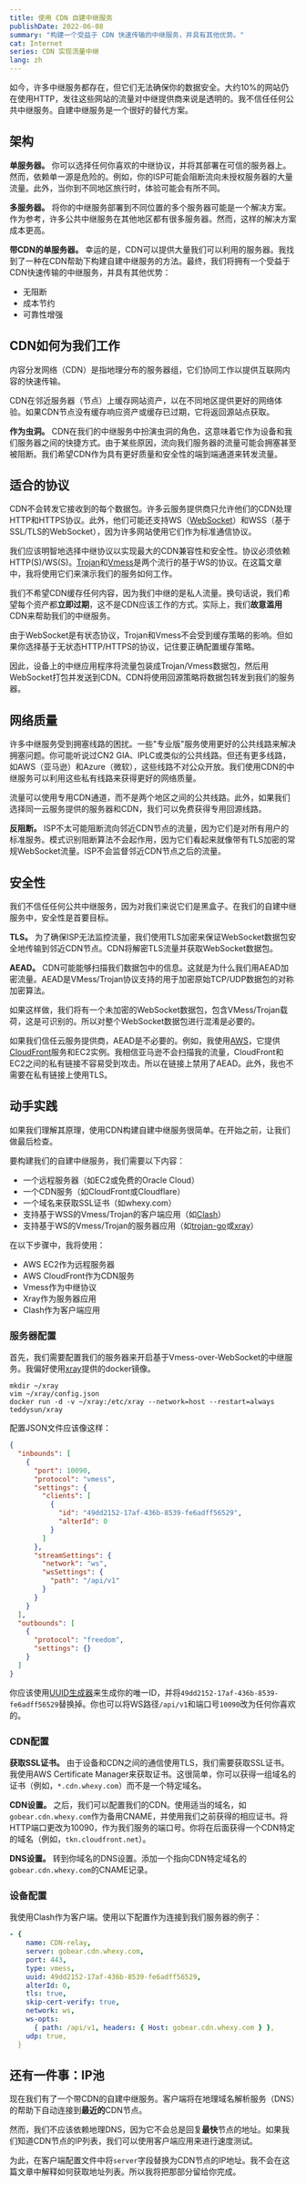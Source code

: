 ```yaml
---
title: 使用 CDN 自建中继服务
publishDate: 2022-06-08
summary: "构建一个受益于 CDN 快速传输的中继服务，并具有其他优势。"
cat: Internet
series: CDN 实现流量中继
lang: zh
---
```


如今，许多中继服务都存在，但它们无法确保你的数据安全。大约10%的网站仍在使用HTTP，发往这些网站的流量对中继提供商来说是透明的。我不信任任何公共中继服务。自建中继服务是一个很好的替代方案。

## 架构

**单服务器。** 你可以选择任何你喜欢的中继协议，并将其部署在可信的服务器上。然而，依赖单一源是危险的。例如，你的ISP可能会阻断流向未授权服务器的大量流量。此外，当你到不同地区旅行时，体验可能会有所不同。

**多服务器。** 将你的中继服务部署到不同位置的多个服务器可能是一个解决方案。作为参考，许多公共中继服务在其他地区都有很多服务器。然而，这样的解决方案成本更高。

**带CDN的单服务器。** 幸运的是，CDN可以提供大量我们可以利用的服务器。我找到了一种在CDN帮助下构建自建中继服务的方法。最终，我们将拥有一个受益于CDN快速传输的中继服务，并具有其他优势：

- 无阻断
- 成本节约
- 可靠性增强

## CDN如何为我们工作

<Callout title="内容分发网络（CDN）" icon="🌐">
内容分发网络（CDN）是指地理分布的服务器组，它们协同工作以提供互联网内容的快速传输。

CDN在邻近服务器（节点）上缓存网站资产，以在不同地区提供更好的网络体验。如果CDN节点没有缓存响应资产或缓存已过期，它将返回源站点获取。

</Callout>

**作为虫洞。** CDN在我们的中继服务中扮演虫洞的角色，这意味着它作为设备和我们服务器之间的快捷方式。由于某些原因，流向我们服务器的流量可能会拥塞甚至被阻断。我们希望CDN作为具有更好质量和安全性的端到端通道来转发流量。

## 适合的协议

CDN不会转发它接收到的每个数据包。许多云服务提供商只允许他们的CDN处理HTTP和HTTPS协议。此外，他们可能还支持WS（[WebSocket](https://en.wikipedia.org/wiki/WebSocket)）和WSS（基于SSL/TLS的WebSocket），因为许多网站使用它们作为标准通信协议。

我们应该明智地选择中继协议以实现最大的CDN兼容性和安全性。协议必须依赖HTTP(S)/WS(S)。[Trojan](https://trojan-gfw.github.io/trojan/)和[Vmess](https://www.v2ray.com/developer/protocols/vmess.html)是两个流行的基于WS的协议。在这篇文章中，我将使用它们来演示我们的服务如何工作。

<Callout title="无缓存策略" icon="⚠️">

我们不希望CDN缓存任何内容，因为我们中继的是私人流量。换句话说，我们希望每个资产都**立即过期**，这不是CDN应该工作的方式。实际上，我们**故意滥用**CDN来帮助我们的中继服务。

由于WebSocket是有状态协议，Trojan和Vmess不会受到缓存策略的影响。但如果你选择基于无状态HTTP/HTTPS的协议，记住要正确配置缓存策略。

</Callout>

因此，设备上的中继应用程序将流量包装成Trojan/Vmess数据包，然后用WebSocket打包并发送到CDN。CDN将使用回源策略将数据包转发到我们的服务器。

<Diagram
  src="images/relay_cdn/payload.svg"
  alt="发送到CDN的数据包"
  width="400px"
/>

## 网络质量

许多中继服务受到拥塞线路的困扰。一些"专业版"服务使用更好的公共线路来解决拥塞问题。你可能听说过CN2 GIA、IPLC或类似的公共线路。但还有更多线路，如AWS（亚马逊）和Azure（微软），这些线路不对公众开放。我们使用CDN的中继服务可以利用这些私有线路来获得更好的网络质量。

流量可以使用专用CDN通道，而不是两个地区之间的公共线路。此外，如果我们选择同一云服务提供的服务器和CDN，我们可以免费获得专用回源线路。

<Diagram src="images/relay_cdn/CDN.svg" />

**反阻断。** ISP不太可能阻断流向邻近CDN节点的流量，因为它们是对所有用户的标准服务。模式识别阻断算法不会起作用，因为它们看起来就像带有TLS加密的常规WebSocket流量。ISP不会监督邻近CDN节点之后的流量。

## 安全性

我们不信任任何公共中继服务，因为对我们来说它们是黑盒子。在我们的自建中继服务中，安全性是首要目标。

<Diagram src="images/relay_cdn/security.svg" />

**TLS。** 为了确保ISP无法监控流量，我们使用TLS加密来保证WebSocket数据包安全地传输到邻近CDN节点。CDN将解密TLS流量并获取WebSocket数据包。

**AEAD。** CDN可能能够扫描我们数据包中的信息。这就是为什么我们用AEAD加密流量。AEAD是VMess/Trojan协议支持的用于加密原始TCP/UDP数据包的对称加密算法。

<Dialog>为什么从设备发送数据包到CDN时不使用AEAD代替TLS？</Dialog>

<DialogBack>
  如果这样做，我们将有一个未加密的WebSocket数据包，包含VMess/Trojan载荷，这是可识别的。所以对整个WebSocket数据包进行混淆是必要的。
</DialogBack>

如果我们信任云服务提供商，AEAD是不必要的。例如，我使用[AWS](https://aws.amazon.com/)，它提供[CloudFront](https://aws.amazon.com/cloudfront/)服务和EC2实例。我相信亚马逊不会扫描我的流量，CloudFront和EC2之间的私有链接不容易受到攻击。所以在链接上禁用了AEAD。此外，我也不需要在私有链接上使用TLS。

## 动手实践

如果我们理解其原理，使用CDN构建自建中继服务很简单。在开始之前，让我们做最后检查。

<Callout title="准备清单" icon="📝">

要构建我们的自建中继服务，我们需要以下内容：

- 一个远程服务器（如EC2或免费的Oracle Cloud）
- 一个CDN服务（如CloudFront或Cloudflare）
- 一个域名来获取SSL证书（如whexy.com）
- 支持基于WSS的Vmess/Trojan的客户端应用（如[Clash](https://github.com/Dreamacro/clash)）
- 支持基于WS的Vmess/Trojan的服务器应用（如[trojan-go](https://hub.docker.com/r/p4gefau1t/trojan-go)或[xray](https://hub.docker.com/r/teddysun/xray)）

</Callout>

在以下步骤中，我将使用：

- AWS EC2作为远程服务器
- AWS CloudFront作为CDN服务
- Vmess作为中继协议
- Xray作为服务器应用
- Clash作为客户端应用

### 服务器配置

首先，我们需要配置我们的服务器来开启基于Vmess-over-WebSocket的中继服务。我偏好使用[xray](https://hub.docker.com/r/teddysun/xray)提供的docker镜像。

```shell
mkdir ~/xray
vim ~/xray/config.json
docker run -d -v ~/xray:/etc/xray --network=host --restart=always teddysun/xray
```

配置JSON文件应该像这样：

```json:config.json
{
  "inbounds": [
    {
      "port": 10090,
      "protocol": "vmess",
      "settings": {
        "clients": [
          {
            "id": "49dd2152-17af-436b-8539-fe6adff56529",
            "alterId": 0
          }
        ]
      },
      "streamSettings": {
        "network": "ws",
        "wsSettings": {
          "path": "/api/v1"
        }
      }
    }
  ],
  "outbounds": [
    {
      "protocol": "freedom",
      "settings": {}
    }
  ]
}
```

你应该使用[UUID生成器](https://www.uuidgenerator.net/version4)来生成你的唯一ID，并将`49dd2152-17af-436b-8539-fe6adff56529`替换掉。你也可以将WS路径`/api/v1`和端口号`10090`改为任何你喜欢的。

### CDN配置

**获取SSL证书。** 由于设备和CDN之间的通信使用TLS，我们需要获取SSL证书。我使用AWS Certificate Manager来获取证书。这很简单，你可以获得一组域名的证书（例如，`*.cdn.whexy.com`）而不是一个特定域名。

**CDN设置。** 之后，我们可以配置我们的CDN。使用适当的域名，如`gobear.cdn.whexy.com`作为备用CNAME，并使用我们之前获得的相应证书。将HTTP端口更改为10090，作为我们服务的端口号。你将在后面获得一个CDN特定的域名（例如，`tkn.cloudfront.net`）。

**DNS设置。** 转到你域名的DNS设置。添加一个指向CDN特定域名的`gobear.cdn.whexy.com`的CNAME记录。

### 设备配置

我使用Clash作为客户端。使用以下配置作为连接到我们服务器的例子：

```yaml
- {
    name: CDN-relay,
    server: gobear.cdn.whexy.com,
    port: 443,
    type: vmess,
    uuid: 49dd2152-17af-436b-8539-fe6adff56529,
    alterId: 0,
    tls: true,
    skip-cert-verify: true,
    network: ws,
    ws-opts:
      { path: /api/v1, headers: { Host: gobear.cdn.whexy.com } },
    udp: true,
  }
```

<Dialog>当然，这只是一个例子。不要试图将其作为真实配置使用。</Dialog>

## 还有一件事：IP池

现在我们有了一个带CDN的自建中继服务。客户端将在地理域名解析服务（DNS）的帮助下自动连接到**最近的**CDN节点。

然而，我们不应该依赖地理DNS，因为它不会总是回复**最快**节点的地址。如果我们知道CDN节点的IP列表，我们可以使用客户端应用来进行速度测试。

为此，在客户端配置文件中将`server`字段替换为CDN节点的IP地址。我不会在这篇文章中解释如何获取地址列表。所以我将把那部分留给你完成。

